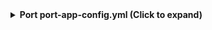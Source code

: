 <details>

<summary><b> Port port-app-config.yml (Click to expand) </b></summary>

```yaml showLineNumbers
createMissingRelatedEntities: true
resources:
  - kind: repository
    selector:
      query: "true" # JQ boolean query. If evaluated to false - skip syncing the object.
    port:
      entity:
        mappings:
          identifier: .name
          title: .name
          blueprint: '"githubRepository"'
          properties:
            readme: file://README.md
            url: .html_url
            defaultBranch: .default_branch

  - kind: collaborator
    selector:
      query: "true"
    port:
      entity:
        mappings:
          identifier: .__repository + "/" + .login
          title: .login
          blueprint: '"githubCollaborator"'
          properties:
            login: .login
            url: .html_url
            type: .type
            site_admin: .site_admin
            role: .role_name
          relations:
            repository: .__repository














```

</details>
